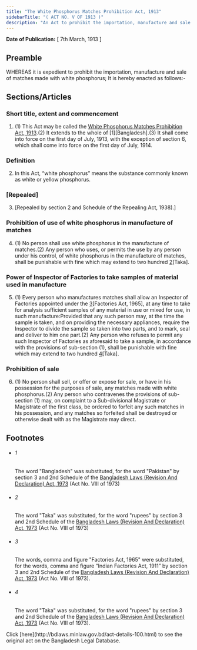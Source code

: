 ```yaml
---
title: "The White Phosphorus Matches Prohibition Act, 1913"
sidebarTitle: "( ACT NO. V OF 1913 )"
description: "An Act to prohibit the importation, manufacture and sale of matches made with white phosphorus."
---
```


**Date of Publication:** [ 7th March, 1913 ]

## Preamble

WHEREAS it is expedient to prohibit the importation, manufacture and sale of matches made with white phosphorus; It is hereby enacted as follows:-

## Sections/Articles

### Short title, extent and commencement

1. (1) This Act may be called the [White Phosphorus Matches Prohibition Act, 1913](/laws/volume-6/act-100 "White Phosphorus Matches Prohibition Act, 1913").(2) It extends to the whole of [1][Bangladesh].(3) It shall come into force on the first day of July, 1913, with the exception of section 6, which shall come into force on the first day of July, 1914.

### Definition

2. In this Act, “white phosphorus” means the substance commonly known as white or yellow phosphorus.

### [Repealed]

3. [Repealed by section 2 and Schedule of the Repealing Act, 1938).]

### Prohibition of use of white phosphorus in manufacture of matches

4. (1) No person shall use white phosphorus in the manufacture of matches.(2) Any person who uses, or permits the use by any person under his control, of white phosphorus in the manufacture of matches, shall be punishable with fine which may extend to two hundred [2](1)[Taka].

### Power of Inspector of Factories to take samples of material used in manufacture

5. (1) Every person who manufactures matches shall allow an Inspector of Factories appointed under the [3](1)[Factories Act, 1965], at any time to take for analysis sufficient samples of any material in use or mixed for use, in such manufacture:Provided that any such person may, at the time the sample is taken, and on providing the necessary appliances, require the Inspector to divide the sample so taken into two parts, and to mark, seal and deliver to him one part.(2) Any person who refuses to permit any such Inspector of Factories as aforesaid to take a sample, in accordance with the provisions of sub-section (1), shall be punishable with fine which may extend to two hundred [4](2)[Taka].

### Prohibition of sale

6. (1) No person shall sell, or offer or expose for sale, or have in his possession for the purposes of sale, any matches made with white phosphorus.(2) Any person who contravenes the provisions of sub-section (1) may, on complaint to a Sub-divisional Magistrate or Magistrate of the first class, be ordered to forfeit any such matches in his possession, and any matches so forfeited shall be destroyed or otherwise dealt with as the Magistrate may direct.

## Footnotes

- ###### 1

  The word "Bangladesh" was substituted, for the word "Pakistan" by section 3 and 2nd Schedule of the [Bangladesh Laws (Revision And Declaration) Act, 1973](/laws/volume-17/act-430 "Bangladesh Laws (Revision And Declaration) Act, 1973") (Act No. VIII of 1973)

- ###### 2

  The word "Taka" was substituted, for the word "rupees" by section 3 and 2nd Schedule of the [Bangladesh Laws (Revision And Declaration) Act, 1973](/laws/volume-17/act-430 "Bangladesh Laws (Revision And Declaration) Act, 1973") (Act No. VIII of 1973)

- ###### 3

  The words, comma and figure "Factories Act, 1965" were substituted, for the words, comma and figure “Indian Factories Act, 1911” by section 3 and 2nd Schedule of the [Bangladesh Laws (Revision And Declaration) Act, 1973](/laws/volume-17/act-430 "Bangladesh Laws (Revision And Declaration) Act, 1973") (Act No. VIII of 1973).

- ###### 4

  The word "Taka" was substituted, for the word "rupees" by section 3 and 2nd Schedule of the [Bangladesh Laws (Revision And Declaration) Act, 1973](/laws/volume-17/act-430 "Bangladesh Laws (Revision And Declaration) Act, 1973") (Act No. VIII of 1973).

<Note>
  Click [here](http://bdlaws.minlaw.gov.bd/act-details-100.html) to see the original act on the Bangladesh Legal Database.
</Note>
